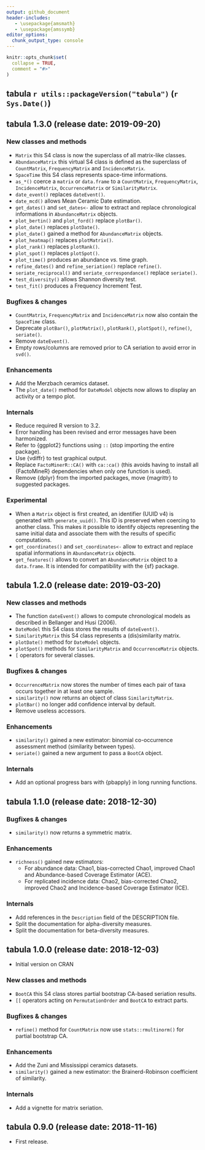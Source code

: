 ```yaml
---
output: github_document
header-includes:
   - \usepackage{amsmath}
   - \usepackage{amssymb}
editor_options: 
  chunk_output_type: console
---
```


<!-- NEWS.md is generated from NEWS.Rmd. Please edit that file -->

```r
knitr::opts_chunk$set(
  collapse = TRUE,
  comment = "#>"
)
```

## tabula `r utils::packageVersion("tabula")` (`r Sys.Date()`)

## tabula 1.3.0 (release date: 2019-09-20)
### New classes and methods
* `Matrix` this S4 class is now the superclass of all matrix-like classes.
* `AbundanceMatrix` this virtual S4 class is defined as the superclass of `CountMatrix`, `FrequencyMatrix` and `IncidenceMatrix`.
* `SpaceTime` this S4 class represents space-time informations.
* `as_*()` coerce a `matrix` or `data.frame` to a `CountMatrix`, `FrequencyMatrix`, `IncidenceMatrix`, `OccurrenceMatrix` or `SimilarityMatrix`.
* `date_event()` replaces `dateEvent()`.
* `date_mcd()` allows Mean Ceramic Date estimation.
* `get_dates()` and `set_dates<-` allow to extract and replace chronological informations in `AbundanceMatrix` objects.
* `plot_bertin()` and `plot_ford()` replace `plotBar()`.
* `plot_date()` replaces `plotDate()`.
* `plot_date()` gained a method for `AbundanceMatrix` objects.
* `plot_heatmap()` replaces `plotMatrix()`.
* `plot_rank()` replaces `plotRank()`.
* `plot_spot()` replaces `plotSpot()`.
* `plot_time()` produces an abundance *vs.* time graph.
* `refine_dates()` and `refine_seriation()` replace `refine()`.
* `seriate_reciprocal()` and `seriate_correspondance()` replace `seriate()`.
* `test_diversity()` allows Shannon diversity test.
* `test_fit()` produces a Frequency Increment Test.

### Bugfixes & changes
* `CountMatrix`, `FrequencyMatrix` and `IncidenceMatrix` now also contain the `SpaceTime` class.
* Deprecate `plotBar()`, `plotMatrix()`, `plotRank()`, `plotSpot()`, `refine()`, `seriate()`.
* Remove `dateEvent()`.
* Empty rows/columns are removed prior to CA seriation to avoid error in `svd()`.

### Enhancements
* Add the Merzbach ceramics dataset.
* The `plot_date()` method for `DateModel` objects now allows to display an activity or a tempo plot.

### Internals
* Reduce required R version to 3.2.
* Error handling has been revised and error messages have been harmonized.
* Refer to {ggplot2} functions using `::` (stop importing the entire package).
* Use {vdiffr} to test graphical output.
* Replace `FactoMinerR::CA()` with `ca::ca()` (this avoids having to install all {FactoMineR} dependencies when only one function is used).
* Remove {dplyr} from the imported packages, move {magrittr} to suggested packages.

### Experimental
* When a `Matrix` object is first created, an identifier (UUID v4) is generated with `generate_uuid()`. This ID is preserved when coercing to another class. This makes it possible to identify objects representing the same initial data and associate them with the results of specific computations.
* `get_coordinates()` and `set_coordinates<-` allow to extract and replace spatial informations in `AbundanceMatrix` objects.
* `get_features()` allows to convert an `AbundanceMatrix` object to a `data.frame`. It is intended for compatibility with the {sf} package.

## tabula 1.2.0 (release date: 2019-03-20)
### New classes and methods
* The function `dateEvent()` allows to compute chronological models as described in Bellanger and Husi (2006).
* `DateModel` this S4 class stores the results of `dateEvent()`.
* `SimilarityMatrix` this S4 class represents a (dis)similarity matrix.
* `plotDate()` method for `DateModel` objects.
* `plotSpot()` methods for `SimilarityMatrix` and `OccurrenceMatrix` objects.
* `[` operators for several classes.

### Bugfixes & changes
* `OccurrenceMatrix` now stores the number of times each pair of taxa occurs together in at least one sample.
* `similarity()` now returns an object of class `SimilarityMatrix`.
* `plotBar()` no longer add confidence interval by default.
* Remove useless accessors.

### Enhancements
* `similarity()` gained a new estimator: binomial co-occurrence assessment method (similarity between types).
* `seriate()` gained a new argument to pass a `BootCA` object.

### Internals
* Add an optional progress bars with {pbapply} in long running functions.

## tabula 1.1.0 (release date: 2018-12-30)
### Bugfixes & changes
* `similarity()` now returns a symmetric matrix.

### Enhancements
* `richness()` gained new estimators:
  * For abundance data: Chao1, bias-corrected Chao1, improved Chao1 and Abundance-based Coverage Estimator (ACE).
  * For replicated incidence data: Chao2, bias-corrected Chao2, improved Chao2 and Incidence-based Coverage Estimator (ICE).

### Internals
* Add references in the `Description` field of the DESCRIPTION file.
* Split the documentation for alpha-diversity measures.
* Split the documentation for beta-diversity measures.

## tabula 1.0.0 (release date: 2018-12-03)

* Initial version on CRAN

### New classes and methods
* `BootCA` this S4 class stores partial bootstrap CA-based seriation results.
* `[[` operators acting on `PermutationOrder` and `BootCA` to extract parts.

### Bugfixes & changes
* `refine()` method for `CountMatrix` now use `stats::rmultinorm()` for partial bootstrap CA.

### Enhancements
* Add the Zuni and Mississippi ceramics datasets.
* `similarity()` gained a new estimator: the Brainerd-Robinson coefficient of similarity.

### Internals
* Add a vignette for matrix seriation.

## tabula 0.9.0 (release date: 2018-11-16)

* First release.
